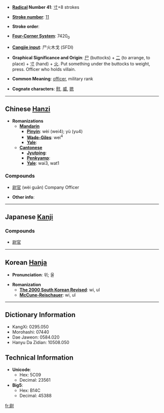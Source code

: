 * '''[[Wiktionary:Chinese radical index| Radical]] Number 41''': [[Wiktionary:Chinese radical index 寸|寸]]+8 strokes

* '''[[Wiktionary:Chinese total strokes index|Stroke number]]''': [[Wiktionary:Chinese total strokes index 11|11]]

* '''Stroke order''': 

* '''[[Wiktionary:Chinese four corner index|Four-Corner System]]''': 7420<sub>0</sub>

* '''[[Wiktionary:Chinese Cangjie index|Cangjie input]]''': 尸火木戈 (SFDI)

* '''Graphical Significance and Origin''': [[尸]] (buttocks) + [[二]] (to arrange, to place) + [[寸]] (hand) + [[火]]. Put something under the buttocks to weight, press. Officer who holds villain.

* '''Common Meaning''': [[officer]], military rank

* '''Cognate characters''': [[慰]], [[威]], [[摁]]

----

== Chinese [[Hanzi]] ==

* '''Romanizations'''
** '''[[Mandarin]]'''
*** '''[[Pinyin]]''': wèi (wei4); yù (yu4)
*** '''[[Wade-Giles]]''': wei<sup>4</sup>
*** '''[[Yale]]''': 
** '''[[Cantonese]]'''
*** '''[[Jyutping]]''':
*** '''[[Penkyamp]]''': 
*** '''[[Yale]]''': wai3, wat1

===Compounds===
*[[尉官]] (wèi guān) Company Officer 

* '''Other info''': 

----

== Japanese [[Kanji]] ==
{{kanji
|[[い]] ([[i]]), [[うつ]] ([[utsu]]), [[うち]] ([[uchi]])
|[[おさえる]] ([[osaeru]]), [[やすんじる]] ([[yasunjiru]]), [[じょう]] ([[jō]])|rs=寸08|grade=c}}

===Compounds===
*[[尉官]]
----

== Korean [[Hanja]] ==

* '''Pronunciation''': 위; 울

* '''Romanization'''
** '''[[The 2000 South Korean Revised Romanization|The 2000 South Korean Revised]]''': wi, ul
** '''[[McCune-Reischauer]]''': wi, ul

----

== Dictionary Information ==

* KangXi: 0295.050
* Morohashi: 07440
* Dae Jaweon: 0584.020
* Hanyu Da Zidian: 10508.050

== Technical Information ==

* '''Unicode''':
** Hex: 5C09
** Decimal: 23561
* '''Big5''':
** Hex: B14C
** Decimal: 45388

[[fr:尉]]